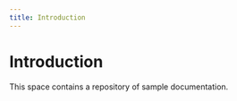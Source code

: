 ```yaml
---
title: Introduction
---
```




# Introduction

This space contains a repository of sample documentation.

<Cards num="1">
  <Cards.Card
    title="The AXS App"
    href="/AXS"
  />
  <Cards.Card
    title="Getting Started with Green Tea"
    href="/tea"
  />
</Cards>